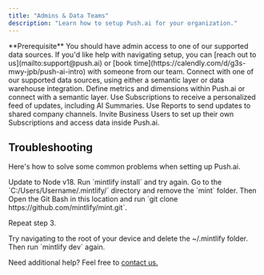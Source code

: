 ```yaml
---
title: "Admins & Data Teams"
description: "Learn how to setup Push.ai for your organization."
---
```


<Info>
  **Prerequisite** You should have admin access to one of our supported data
  sources. If you'd like help with navigating setup, you can [reach out to
  us](mailto:support@push.ai) or [book
  time](https://calendly.com/d/g3s-mwy-jpb/push-ai-intro) with someone from our
  team.
</Info>

<Steps>
  <Step title="Connect a data source and chat workspace">
    Connect with one of our supported data sources, using either a semantic
    layer or data warehouse integration.
  </Step>
  <Step title="Define metrics, dimensions and metadata">
    Define metrics and dimensions within Push.ai or connect with a semantic
    layer.
  </Step>
  <Step title="Use Reports and Subscriptions to receive updates">
    Use Subscriptions to receive a personalized feed of updates, including AI
    Summaries. Use Reports to send updates to shared company channels.
  </Step>
  <Step title="Invite your team">
    Invite Business Users to set up their own Subscriptions and access data
    inside Push.ai.
  </Step>
</Steps>

## Troubleshooting

Here's how to solve some common problems when setting up Push.ai.

<AccordionGroup>
  <Accordion title="I can't connect to my data source">
    Update to Node v18. Run `mintlify install` and try again.
  </Accordion>
  <Accordion title="My data source schema is not loading">
Go to the `C:/Users/Username/.mintlify/` directory and remove the `mint`
folder. Then Open the Git Bash in this location and run `git clone
https://github.com/mintlify/mint.git`.

Repeat step 3.

  </Accordion>
  <Accordion title="Getting an unknown error">
    Try navigating to the root of your device and delete the ~/.mintlify folder.
    Then run `mintlify dev` again.
  </Accordion>
</AccordionGroup>

Need additional help? Feel free to [contact us.](mailto:support@push.ai)
